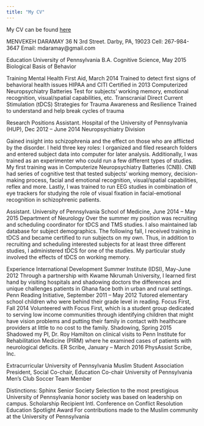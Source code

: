 ```yaml
---
title: "My CV"
---
```


My CV can be found [here](https://mdaramay.github.io/cv.pdf)

MENVEKEH DARAMAY
36 N 3rd Street. Darby, PA, 19023
Cell: 267-984-3647
Email: mdaramay@gmail.com

Education
University of Pennsylvania
B.A. Cognitive Science, May 2015
Biological Basis of Behavior

Training
Mental Health First Aid, March 2014
Trained to detect first signs of behavioral health issues
HIPAA and CITI
Certified in 2013
Computerized Neuropsychiatry Batteries
Test for subjects’ working memory, emotional recognition, visual/spatial capabilities, etc.
Transcranial Direct Current Stimulation (tDCS)
Strategies for Trauma Awareness and Resilience
Trained to understand and help break cycles of trauma

Research Positions
Assistant. Hospital of the University of Pennsylvania (HUP), Dec 2012 – June 2014
Neuropsychiatry Division

Gained insight into schizophrenia and the effect on those who are afflicted by the disorder. I held three key roles: I organized and filed research folders and entered subject data into computer for later analysis. Additionally, I was trained as an experimenter who could run a few different types of studies. My first training was in Computerize Neuropsychiatry Batteries (CNB). CNB had series of cognitive test that tested subjects’ working memory, decision-making process, facial and emotional recognition, visual/spatial capabilities, reflex and more. Lastly, I was trained to run EEG studies in combination of eye trackers for studying the role of visual fixation in facial-emotional recognition in schizophrenic patients. 

Assistant. University of Pennsylvania School of Medicine, June 2014 – May 2015
Department of Neurology
Over the summer my position was recruiting and scheduling coordinator for tDCS and TMS studies. I also maintained lab database for subject demographics. The following fall, I received training in tDCS and became certified to run subjects on my own. Thus, in addition to recruiting and scheduling interested subjects for at least three different studies, I administered tDCS for one of the studies. My particular study involved the effects of tDCS on working memory. 







Experience
International Development Summer Institute (IDSI), May-June 2012
Through a partnership with Kwame Nkrumah University, I learned first hand by visiting hospitals and shadowing doctors the differences and unique challenges patients in Ghana face both in urban and rural settings.
Penn Reading Initiative, September 2011 – May 2012
Tutored elementary school children who were behind their grade level in reading. 
Focus First, Fall 2014
Volunteered with Focus First, which is a student group dedicated to serving low income communities through identifying children that might have vision problems and putting their family in contact with healthcare providers at little to no cost to the family.
Shadowing, Spring 2015
Shadowed my PI, Dr. Roy Hamilton on clinical visits to Penn Institute for Rehabilitation Medicine (PIRM) where he examined cases of patients with neurological deficits. 
ER Scribe, January – March 2016 
PhysAssist Scribe, Inc. 

Extracurricular
University of Pennsylvania Muslim Student Association
President, Social Co-chair, Education Co-chair
University of Pennsylvania Men’s Club Soccer
Team Member

Distinctions:
Sphinx Senior Society
Selection to the most prestigious University of Pennsylvania honor society was based on leadership on campus.
Scholarship Recipient
Intl. Conference on Conflict Resolution Education
Spotlight Award
For contributions made to the Muslim community at the University of Pennsylvania

